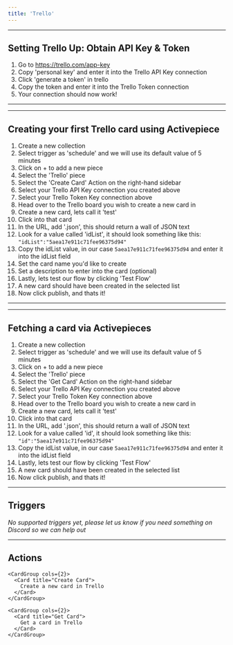 ```yaml
---
title: 'Trello'
---
```


---

## Setting Trello Up: Obtain API Key & Token

1. Go to https://trello.com/app-key
2. Copy 'personal key' and enter it into the Trello API Key connection
3. Click 'generate a token' in trello
4. Copy the token and enter it into the Trello Token connection
5. Your connection should now work!

---

---

## Creating your first Trello card using Activepiece

1. Create a new collection
2. Select trigger as 'schedule' and we will use its default value of 5 minutes
3. Click on + to add a new piece
4. Select the 'Trello' piece
5. Select the 'Create Card' Action on the right-hand sidebar
6. Select your Trello API Key connection you created above
7. Select your Trello Token Key connection above
8. Head over to the Trello board you wish to create a new card in
9. Create a new card, lets call it 'test'
10. Click into that card
11. In the URL, add '.json', this should return a wall of JSON text
12. Look for a value called 'idList', it should look something like this: `"idList":"5aea17e911c71fee96375d94"`
13. Copy the idList value, in our case `5aea17e911c71fee96375d94` and enter it into the idList field
14. Set the card name you'd like to create
15. Set a description to enter into the card (optional)
16. Lastly, lets test our flow by clicking 'Test Flow'
17. A new card should have been created in the selected list
18. Now click publish, and thats it!

---
    
---

## Fetching a card via Activepieces

1. Create a new collection
2. Select trigger as 'schedule' and we will use its default value of 5 minutes
3. Click on + to add a new piece
4. Select the 'Trello' piece
5. Select the 'Get Card' Action on the right-hand sidebar
6. Select your Trello API Key connection you created above
7. Select your Trello Token Key connection above
8. Head over to the Trello board you wish to create a new card in
9. Create a new card, lets call it 'test'
10. Click into that card
11. In the URL, add '.json', this should return a wall of JSON text
12. Look for a value called 'id', it should look something like this: `"id":"5aea17e911c71fee96375d94"`
13. Copy the idList value, in our case `5aea17e911c71fee96375d94` and enter it into the idList field
14. Lastly, lets test our flow by clicking 'Test Flow'
15. A new card should have been created in the selected list
16. Now click publish, and thats it!

---

## Triggers

*No supported triggers yet, please let us know if you need something on Discord so we can help out* 


---

## Actions


    <CardGroup cols={2}>
      <Card title="Create Card">
        Create a new card in Trello
      </Card>
    </CardGroup>
  
    <CardGroup cols={2}>
      <Card title="Get Card">
        Get a card in Trello
      </Card>
    </CardGroup>
  

